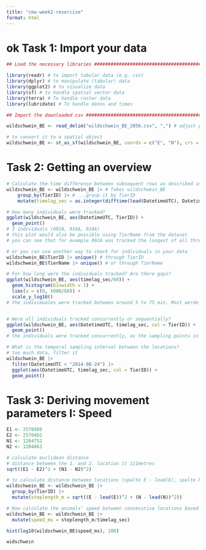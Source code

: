 ```yaml
---
title: "cma-week2-rexercise"
format: html
---
```


# ok Task 1: Import your data
```r
## Load the necessary libraries ################################################

library(readr) # to import tabular data (e.g. csv)
library(dplyr) # to manipulate (tabular) data
library(ggplot2) # to visualize data
library(sf) # to handle spatial vector data
library(terra) # To handle raster data
library(lubridate) # To handle dates and times

## Import the downloaded csv ##################################################

wildschwein_BE <- read_delim("wildschwein_BE_2056.csv", ",") # adjust path

# to convert it to a spatial object
wildschwein_BE <- st_as_sf(wildschwein_BE, coords = c("E", "N"), crs = 2056, remove = FALSE) # setting remove = FALSE preserves the original (E/N) columns, which come in handy later on
```

# Task 2: Getting an overview 
```r
# Calculate the time difference between subsequent rows as described in the demo
wildschwein_BE <- wildschwein_BE |> # Takes wildschwein_BE 
    group_by(TierID) |> # ...group it by TierID
    mutate(timelag_sec = as.integer(difftime(lead(DatetimeUTC), DatetimeUTC, units = "secs")))

# How many individuals were tracked?
ggplot(wildschwein_BE, aes(DatetimeUTC, TierID)) +
  geom_point()
# 3 individuals (002A, 016A, 018A)
# this plot would also be possible using TierName from the dataset
# you can see that for example 002A was tracked the longest of all three individuals 

# or you can use another way to check for individuals in your data 
wildschwein_BE$TierID |> unique() # through TierID
wildschwein_BE$TierName |> unique() # or through TierName 

# For how long were the individuals tracked? Are there gaps?
ggplot(wildschwein_BE, aes(timelag_sec/60)) +
  geom_histogram(binwidth = 1) +
  lims(x = c(0, 5000/60)) +
  scale_y_log10()
# the individuales were tracked between around 5 to 75 min. Most werde tracked around 15 min with outliers above and under these 15 min. 


# Were all individuals tracked concurrently or sequentially?
ggplot(wildschwein_BE, aes(DatetimeUTC, timelag_sec, col = TierID)) +
  geom_point()
# the individuals were tracked concurrently, as the sampling points in this plot overlap. 

# What is the temporal sampling interval between the locations?
# too much data, filter it 
wildschwein_BE |>
  filter(DatetimeUTC < "2014-08-24") |>
  ggplot(aes(DatetimeUTC, timelag_sec, col = TierID)) +
  geom_point()
```

# Task 3: Deriving movement parameters I: Speed 
```r
E1 <- 2570409
E2 <- 2570402 
N1 <- 1204752
N2 <- 1204863

# calculate euclidean distance 
# distance between the 1. and 2. location it 111metres 
sqrt((E1 - E2)^2 + (N1 - N2)^2)

# to calculate distance between locations (spalte E - lead(E), spalte N - lead(N))
wildschwein_BE <- wildschwein_BE |>
  group_by(TierID) |>
  mutate(steplength_m = sqrt((E - lead(E))^2 + (N - lead(N))^2))

# Now calculate the animals’ speed between consecutive locations based on steplength and the timelag (from the last task). What speed unit do you get? --> m/s
wildschwein_BE <- wildschwein_BE |>
  mutate(speed_ms = steplength_m/timelag_sec)

hist(log10(wildschwein_BE$speed_ms), 100)

widschwein
```


